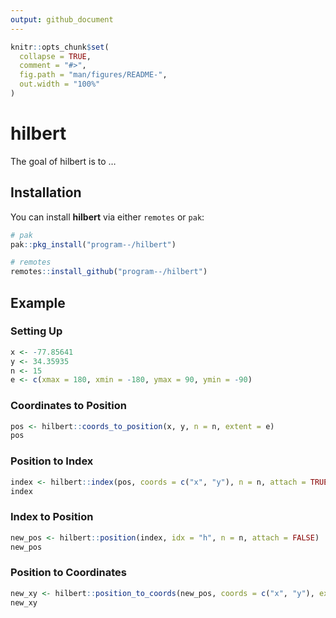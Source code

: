 ```yaml
---
output: github_document
---
```


<!-- README.md is generated from README.Rmd. Please edit that file -->

```r
knitr::opts_chunk$set(
  collapse = TRUE,
  comment = "#>",
  fig.path = "man/figures/README-",
  out.width = "100%"
)
```

# hilbert

<!-- badges: start -->
<!-- badges: end -->

The goal of hilbert is to ...

## Installation

You can install **hilbert** via either `remotes` or `pak`:

``` r
# pak
pak::pkg_install("program--/hilbert")

# remotes
remotes::install_github("program--/hilbert")
```

## Example

### Setting Up
```r
x <- -77.85641
y <- 34.35935
n <- 15
e <- c(xmax = 180, xmin = -180, ymax = 90, ymin = -90)
```

### Coordinates to Position
```r
pos <- hilbert::coords_to_position(x, y, n = n, extent = e)
pos
```

### Position to Index
```r
index <- hilbert::index(pos, coords = c("x", "y"), n = n, attach = TRUE)
index
```

### Index to Position
```r
new_pos <- hilbert::position(index, idx = "h", n = n, attach = FALSE)
new_pos
```

### Position to Coordinates
```r
new_xy <- hilbert::position_to_coords(new_pos, coords = c("x", "y"), extent = e, n = n, attach = TRUE)
new_xy
```
